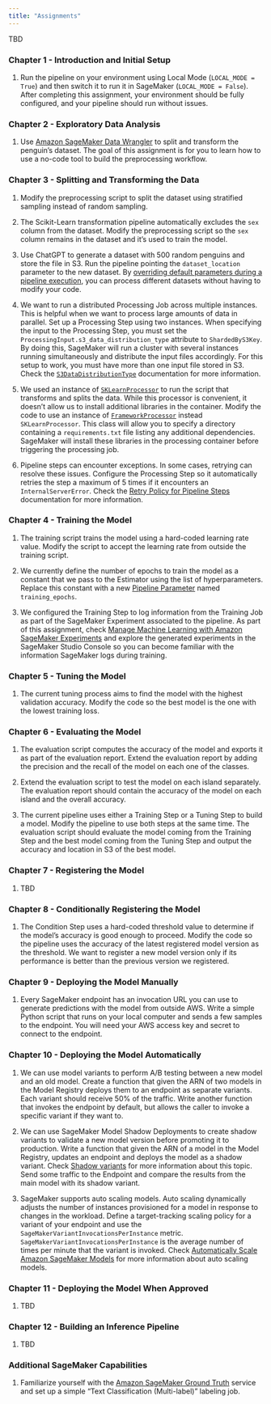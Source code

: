 ```yaml
---
title: "Assignments"
---
```


TBD

### Chapter 1 - Introduction and Initial Setup

1. Run the pipeline on your environment using Local Mode (`LOCAL_MODE = True`) and then switch it to run it in SageMaker (`LOCAL_MODE = False`). After completing this assignment, your environment should be fully configured, and your pipeline should run without issues.

### Chapter 2 - Exploratory Data Analysis

1. Use [Amazon SageMaker Data Wrangler](https://aws.amazon.com/sagemaker/data-wrangler/) to split and transform the penguin's dataset. The goal of this assignment is for you to learn how to use a no-code tool to build the preprocessing workflow.

### Chapter 3 - Splitting and Transforming the Data

1. Modify the preprocessing script to split the dataset using stratified sampling instead of random sampling.

1. The Scikit-Learn transformation pipeline automatically excludes the `sex` column from the dataset. Modify the preprocessing script so the `sex` column remains in the dataset and it's used to train the model.

1. Use ChatGPT to generate a dataset with 500 random penguins and store the file in S3. Run the pipeline pointing the `dataset_location` parameter to the new dataset. By [overriding default parameters during a pipeline execution](https://docs.aws.amazon.com/sagemaker/latest/dg/run-pipeline.html#run-pipeline-parametrized), you can process different datasets without having to modify your code.

1. We want to run a distributed Processing Job across multiple instances. This is helpful when we want to process large amounts of data in parallel. Set up a Processing Step using two instances. When specifying the input to the Processing Step, you must set the `ProcessingInput.s3_data_distribution_type` attribute to `ShardedByS3Key`. By doing this, SageMaker will run a cluster with several instances running simultaneously and distribute the input files accordingly. For this setup to work, you must have more than one input file stored in S3. Check the [`S3DataDistributionType`](https://docs.aws.amazon.com/sagemaker/latest/APIReference/API_S3DataSource.html) documentation for more information.

1. We used an instance of [`SKLearnProcessor`](https://sagemaker.readthedocs.io/en/stable/frameworks/sklearn/sagemaker.sklearn.html#scikit-learn-processor) to run the script that transforms and splits the data. While this processor is convenient, it doesn't allow us to install additional libraries in the container. Modify the code to use an instance of [`FrameworkProcessor`](https://sagemaker.readthedocs.io/en/stable/api/training/processing.html#sagemaker.processing.FrameworkProcessor) instead `SKLearnProcessor`. This class will allow you to specify a directory containing a `requirements.txt` file listing any additional dependencies. SageMaker will install these libraries in the processing container before triggering the processing job.

1. Pipeline steps can encounter exceptions. In some cases, retrying can resolve these issues. Configure the Processing Step so it automatically retries the step a maximum of 5 times if it encounters an `InternalServerError`. Check the [Retry Policy for Pipeline Steps](https://docs.aws.amazon.com/sagemaker/latest/dg/pipelines-retry-policy.html) documentation for more information.

### Chapter 4 - Training the Model

1. The training script trains the model using a hard-coded learning rate value. Modify the script to accept the learning rate from outside the training script.

1. We currently define the number of epochs to train the model as a constant that we pass to the Estimator using the list of hyperparameters. Replace this constant with a new [Pipeline Parameter](https://docs.aws.amazon.com/sagemaker/latest/dg/build-and-manage-parameters.html) named `training_epochs`.

1. We configured the Training Step to log information from the Training Job as part of the SageMaker Experiment associated to the pipeline. As part of this assignment, check [Manage Machine Learning with Amazon SageMaker Experiments](https://docs.aws.amazon.com/sagemaker/latest/dg/experiments.html) and explore the generated experiments in the SageMaker Studio Console so you can become familiar with the information SageMaker logs during training.

### Chapter 5 - Tuning the Model

1. The current tuning process aims to find the model with the highest validation accuracy. Modify the code so the best model is the one with the lowest training loss.

### Chapter 6 - Evaluating the Model

1. The evaluation script computes the accuracy of the model and exports it as part of the evaluation report. Extend the evaluation report by adding the precision and the recall of the model on each one of the classes.

1. Extend the evaluation script to test the model on each island separately. The evaluation report should contain the accuracy of the model on each island and the overall accuracy.

1. The current pipeline uses either a Training Step or a Tuning Step to build a model. Modify the pipeline to use both steps at the same time. The evaluation script should evaluate the model coming from the Training Step and the best model coming from the Tuning Step and output the accuracy and location in S3 of the best model.

### Chapter 7 - Registering the Model

1. TBD

### Chapter 8 - Conditionally Registering the Model

1. The Condition Step uses a hard-coded threshold value to determine if the model's accuracy is good enough to proceed. Modify the code so the pipeline uses the accuracy of the latest registered model version as the threshold. We want to register a new model version only if its performance is better than the previous version we registered.


### Chapter 9 - Deploying the Model Manually

1. Every SageMaker endpoint has an invocation URL you can use to generate predictions with the model from outside AWS. Write a simple Python script that runs on your local computer and sends a few samples to the endpoint. You will need your AWS access key and secret to connect to the endpoint.

### Chapter 10 - Deploying the Model Automatically

1. We can use model variants to perform A/B testing between a new model and an old model. Create a function that given the ARN of two models in the Model Registry deploys them to an endpoint as separate variants. Each variant should receive 50% of the traffic. Write another function that invokes the endpoint by default, but allows the caller to invoke a specific variant if they want to.

1. We can use SageMaker Model Shadow Deployments to create shadow variants to validate a new model version before promoting it to production. Write a function that given the ARN of a model in the Model Registry, updates an endpoint and deploys the model as a shadow variant. Check [Shadow variants](https://docs.aws.amazon.com/sagemaker/latest/dg/model-shadow-deployment.html) for more information about this topic. Send some traffic to the Endpoint and compare the results from the main model with its shadow variant.

1. SageMaker supports auto scaling models. Auto scaling dynamically adjusts the number of instances provisioned for a model in response to changes in the workload. Define a target-tracking scaling policy for a variant of your endpoint and use the `SageMakerVariantInvocationsPerInstance` metric. `SageMakerVariantInvocationsPerInstance` is the average number of times per minute that the variant is invoked. Check [Automatically Scale Amazon SageMaker Models](https://docs.aws.amazon.com/sagemaker/latest/dg/endpoint-auto-scaling.html) for more information about auto scaling models.

### Chapter 11 - Deploying the Model When Approved

1. TBD

### Chapter 12 - Building an Inference Pipeline

1. TBD

### Additional SageMaker Capabilities

1. Familiarize yourself with the [Amazon SageMaker Ground Truth](https://aws.amazon.com/sagemaker/data-labeling/) service and set up a simple "Text Classification (Multi-label)" labeling job. 

